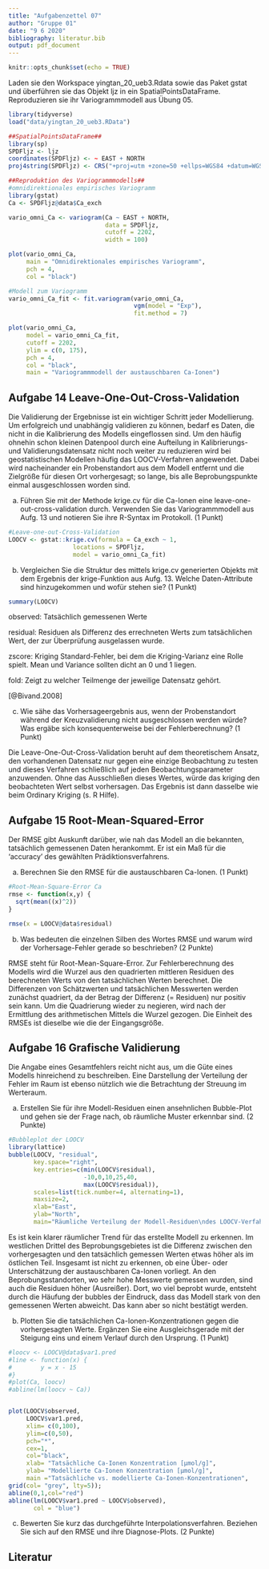 ---
title: "Aufgabenzettel 07"
author: "Gruppe 01"
date: "9 6 2020"
bibliography: literatur.bib
output: pdf_document
---

```{r setup, include=FALSE}
knitr::opts_chunk$set(echo = TRUE)
```
Laden sie den Workspace yingtan_20_ueb3.Rdata sowie das Paket gstat und überführen sie das Objekt ljz in ein SpatialPointsDataFrame. Reproduzieren sie ihr Variogrammmodell aus Übung 05.
```{r}
library(tidyverse)
load("data/yingtan_20_ueb3.RData")

##SpatialPointsDataFrame##
library(sp)
SPDFljz <- ljz
coordinates(SPDFljz) <- ~ EAST + NORTH
proj4string(SPDFljz) <- CRS("+proj=utm +zone=50 +ellps=WGS84 +datum=WGS84")

##Reproduktion des Variogrammmodells##
#omnidirektionales empirisches Variogramm
library(gstat)
Ca <- SPDFljz@data$Ca_exch

vario_omni_Ca <- variogram(Ca ~ EAST + NORTH,
                           data = SPDFljz,
                           cutoff = 2202,
                           width = 100)

plot(vario_omni_Ca,
     main = "Omnidirektionales empirisches Variogramm",
     pch = 4,
     col = "black")

#Modell zum Variogramm
vario_omni_Ca_fit <- fit.variogram(vario_omni_Ca, 
                                   vgm(model = "Exp"),
                                   fit.method = 7)

plot(vario_omni_Ca,
     model = vario_omni_Ca_fit,
     cutoff = 2202,
     ylim = c(0, 175),
     pch = 4,
     col = "black",
     main = "Variogrammmodell der austauschbaren Ca-Ionen")
```
## Aufgabe 14 Leave-One-Out-Cross-Validation

Die Validierung der Ergebnisse ist ein wichtiger Schritt jeder Modellierung. Um erfolgreich und unabhängig validieren zu können, bedarf es Daten, die nicht in die Kalibrierung des Modells eingeflossen sind. Um den häufig ohnehin schon kleinen Datenpool durch eine Aufteilung in Kalibrierungs- und Validierungsdatensatz nicht noch weiter zu reduzieren wird bei geostatistischen Modellen häufig das LOOCV-Verfahren angewendet. Dabei wird nacheinander ein Probenstandort aus dem Modell entfernt und die Zielgröße für diesen Ort vorhergesagt; so lange, bis alle Beprobungspunkte einmal ausgeschlossen worden sind.

a) Führen Sie mit der Methode krige.cv für die Ca-Ionen eine leave-one-out-cross-validation durch. Verwenden Sie das Variogrammmodell aus Aufg. 13 und notieren Sie ihre R-Syntax im Protokoll. (1 Punkt)
```{r Aufgabe 14a}
#Leave-one-out-Cross-Validation
LOOCV <- gstat::krige.cv(formula = Ca_exch ~ 1, 
                  locations = SPDFljz,
                  model = vario_omni_Ca_fit)
```
b) Vergleichen Sie die Struktur des mittels krige.cv generierten Objekts mit dem Ergebnis der krige-Funktion aus Aufg. 13. Welche Daten-Attribute sind hinzugekommen und wofür stehen sie? (1 Punkt)
```{r Aufgabe 14b}
summary(LOOCV)

```


observed: Tatsächlich gemessenen Werte

residual: Residuen als Differenz des errechneten Werts zum tatsächlichen Wert, der zur Überprüfung ausgelassen wurde.

zscore: Kriging Standard-Fehler, bei dem die Kriging-Varianz eine Rolle spielt. Mean und Variance sollten dicht an 0 und 1 liegen.

fold: Zeigt zu welcher Teilmenge der jeweilige Datensatz gehört.

[@Bivand.2008]

c) Wie sähe das Vorhersageergebnis aus, wenn der Probenstandort während der Kreuzvalidierung nicht ausgeschlossen werden würde? Was ergäbe sich konsequenterweise bei der Fehlerberechnung? (1 Punkt)

Die Leave-One-Out-Cross-Validation beruht auf dem theoretischem Ansatz, den vorhandenen Datensatz nur gegen eine einzige Beobachtung zu testen und dieses Verfahren schließlich auf jeden Beobachtungsparameter anzuwenden. Ohne das Ausschließen dieses Wertes, würde das kriging den beobachteten Wert selbst vorhersagen. Das Ergebnis ist dann dasselbe wie beim Ordinary Kriging (s. R Hilfe).

## Aufgabe 15 Root-Mean-Squared-Error

Der RMSE gibt Auskunft darüber, wie nah das Modell an die bekannten, tatsächlich gemessenen Daten herankommt. Er ist ein Maß für die 'accuracy' des gewählten Prädiktionsverfahrens.

a) Berechnen Sie den RMSE für die austauschbaren Ca-Ionen. (1 Punkt)
```{r Aufgabe 15a}
#Root-Mean-Square-Error Ca
rmse <- function(x,y) {
  sqrt(mean((x)^2))
}

rmse(x = LOOCV@data$residual)
```
b) Was bedeuten die einzelnen Silben des Wortes RMSE und warum wird der Vorhersage-Fehler gerade so beschrieben? (2 Punkte)

RMSE steht für Root-Mean-Square-Error. Zur Fehlerberechnung des Modells wird die Wurzel aus den quadrierten mittleren Residuen des berechneten Werts von den tatsächlichen Werten berechnet. Die Differenzen von Schätzwerten und tatsächlichen Messwerten werden zunächst quadriert, da der Betrag der Differenz (= Residuen) nur positiv sein kann. Um die Quadrierung wieder zu negieren, wird nach der Ermittlung des arithmetischen Mittels die Wurzel gezogen. Die Einheit des RMSEs ist dieselbe wie die der Eingangsgröße.

## Aufgabe 16 Grafische Validierung

Die Angabe eines Gesamtfehlers reicht nicht aus, um die Güte eines Modells hinreichend zu beschreiben. Eine Darstellung der Verteilung der Fehler im Raum ist ebenso nützlich wie die Betrachtung der Streuung im Werteraum.

a) Erstellen Sie für ihre Modell-Residuen einen ansehnlichen Bubble-Plot und gehen sie der Frage nach, ob räumliche Muster erkennbar sind. (2 Punkte)
```{r Aufgabe 16a}
#Bubbleplot der LOOCV
library(lattice)
bubble(LOOCV, "residual",
       key.space="right",
       key.entries=c(min(LOOCV$residual),
                     -10,0,10,25,40,
                     max(LOOCV$residual)),
       scales=list(tick.number=4, alternating=1),
       maxsize=2,
       xlab="East",
       ylab="North",
       main="Räumliche Verteilung der Modell-Residuen\ndes LOOCV-Verfahrens der austauschbaren Ca-Ionen")
```
Es ist kein klarer räumlicher Trend für das erstellte Modell zu erkennen. Im westlichen Drittel des Beprobungsgebietes ist die Differenz zwischen den vorhergesagten und den tatsächlich gemessen Werten etwas höher als im östlichen Teil. Insgesamt ist nicht zu erkennen, ob eine Über- oder Unterschätzung der austauschbaren Ca-Ionen vorliegt. An den Beprobungsstandorten, wo sehr hohe Messwerte gemessen wurden, sind auch die Residuen höher (Ausreißer). Dort, wo viel beprobt wurde, entsteht durch die Häufung der bubbles der Eindruck, dass das Modell stark von den gemessenen Werten abweicht. Das kann aber so nicht bestätigt werden.

b) Plotten Sie die tatsächlichen Ca-Ionen-Konzentrationen gegen die vorhergesagten Werte. Ergänzen Sie eine Ausgleichsgerade mit der Steigung eins und einem Verlauf durch den Ursprung. (1 Punkt)
```{r Aufgabe 16b}
#loocv <- LOOCV@data$var1.pred
#line <- function(x) {
#        y = x - 15
#}
#plot(Ca, loocv)
#abline(lm(loocv ~ Ca))


plot(LOOCV$observed, 
     LOOCV$var1.pred, 
     xlim= c(0,100), 
     ylim=c(0,50), 
     pch="*", 
     cex=1, 
     col="black", 
     xlab= "Tatsächliche Ca-Ionen Konzentration [μmol/g]",
     ylab= "Modellierte Ca-Ionen Konzentration [μmol/g]", 
     main ="Tatsächliche vs. modellierte Ca-Ionen-Konzentrationen", 
grid(col= "grey", lty=5)); 
abline(0,1,col="red")
abline(lm(LOOCV$var1.pred ~ LOOCV$observed),
       col = "blue")
```
c) Bewerten Sie kurz das durchgeführte Interpolationsverfahren. Beziehen Sie sich auf den RMSE und ihre Diagnose-Plots. (2 Punkte)


## Literatur
